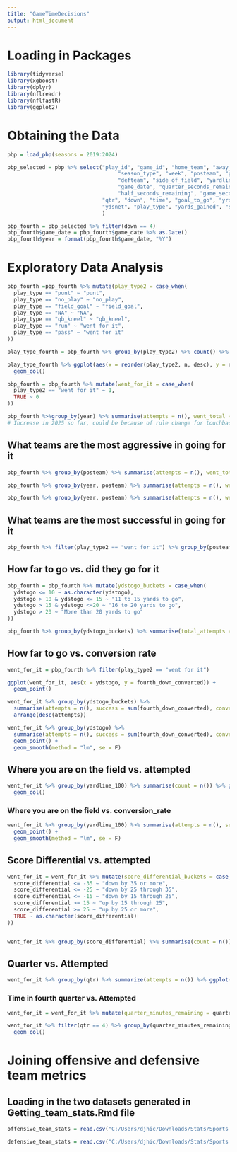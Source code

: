---
title: "GameTimeDecisions"
output: html_document
---

# **Loading in Packages**
```{r}
library(tidyverse)
library(xgboost)
library(dplyr)
library(nflreadr)
library(nflfastR)
library(ggplot2)
```

# **Obtaining the Data**
```{r}
pbp = load_pbp(seasons = 2019:2024)
```

```{r}
pbp_selected = pbp %>% select("play_id", "game_id", "home_team", "away_team",
                                   "season_type", "week", "posteam", "posteam_type",
                                   "defteam", "side_of_field", "yardline_100",
                                   "game_date", "quarter_seconds_remaining",
                                   "half_seconds_remaining", "game_seconds_remaining",
                              "qtr", "down", "time", "goal_to_go", "yrdln", "ydstogo",
                              "ydsnet", "play_type", "yards_gained", "score_differential", "fourth_down_converted", "fourth_down_failed", "timeout_team", "penalty", "penalty_team", "penalty_type", "weather", "wind", "stadium_id"
                              )
```

```{r}
pbp_fourth = pbp_selected %>% filter(down == 4)
pbp_fourth$game_date = pbp_fourth$game_date %>% as.Date()
pbp_fourth$year = format(pbp_fourth$game_date, "%Y")
```


# **Exploratory Data Analysis**
```{r}
pbp_fourth =pbp_fourth %>% mutate(play_type2 = case_when(
  play_type == "punt" ~ "punt",
  play_type == "no_play" ~ "no_play",
  play_type == "field_goal" ~ "field_goal",
  play_type == "NA" ~ "NA",
  play_type == "qb_kneel" ~ "qb_kneel",
  play_type == "run" ~ "went for it",
  play_type == "pass" ~ "went for it"
))

play_type_fourth = pbp_fourth %>% group_by(play_type2) %>% count() %>% arrange(desc(n))

play_type_fourth %>% ggplot(aes(x = reorder(play_type2, n, desc), y = n)) +
  geom_col()

pbp_fourth = pbp_fourth %>% mutate(went_for_it = case_when(
  play_type2 == "went for it" ~ 1,
  TRUE ~ 0
))

pbp_fourth %>%group_by(year) %>% summarise(attempts = n(), went_total = sum(went_for_it), rate = went_total/attempts)
# Increase in 2025 so far, could be because of rule change for touchbacks. 
```

## What teams are the most aggressive in going for it
```{r}
pbp_fourth %>% group_by(posteam) %>% summarise(attempts = n(), went_total = sum(went_for_it), rate = went_total/attempts) %>% arrange(desc(rate))

pbp_fourth %>% group_by(year, posteam) %>% summarise(attempts = n(), went_total = sum(went_for_it), rate = went_total/attempts) %>% arrange(desc(rate)) %>% filter(year != 2025)

pbp_fourth %>% group_by(year, posteam) %>% summarise(attempts = n(), went_total = sum(went_for_it), rate = went_total/attempts) %>% arrange(desc(rate)) %>% filter(year == 2025)
```

## What teams are the most successful in going for it
```{r}
pbp_fourth %>% filter(play_type2 == "went for it") %>% group_by(posteam) %>% summarise(attempts = n(), converted = sum(fourth_down_converted), success_rate = converted/attempts) %>% arrange(desc(success_rate))
``` 

## How far to go vs. did they go for it
```{r}
pbp_fourth = pbp_fourth %>% mutate(ydstogo_buckets = case_when(
  ydstogo <= 10 ~ as.character(ydstogo),
  ydstogo > 10 & ydstogo <= 15 ~ "11 to 15 yards to go",
  ydstogo > 15 & ydstogo <=20 ~ "16 to 20 yards to go",
  ydstogo > 20 ~ "More than 20 yards to go"
))

pbp_fourth %>% group_by(ydstogo_buckets) %>% summarise(total_attempts = n(), go_for_it = sum(went_for_it)) %>% arrange(desc(go_for_it))
```


## How far to go vs. conversion rate
```{r}
went_for_it = pbp_fourth %>% filter(play_type2 == "went for it")

ggplot(went_for_it, aes(x = ydstogo, y = fourth_down_converted)) + 
  geom_point()

went_for_it %>% group_by(ydstogo_buckets) %>% 
  summarise(attempts = n(), success = sum(fourth_down_converted), conversion_rate = success / attempts)%>% 
  arrange(desc(attempts))

went_for_it %>% group_by(ydstogo) %>%
  summarise(attempts = n(), success = sum(fourth_down_converted), conversion_rate = success / attempts) %>% filter(conversion_rate != 0) %>% arrange(desc(attempts)) %>% ggplot(aes(x = ydstogo, y = conversion_rate)) +
  geom_point() + 
  geom_smooth(method = "lm", se = F)

```

## Where you are on the field vs. attempted
```{r}
went_for_it %>% group_by(yardline_100) %>% summarise(count = n()) %>% ggplot(aes(x = yardline_100, y = count)) + 
  geom_col()
```


### Where you are on the field vs. conversion_rate
```{r}
went_for_it %>% group_by(yardline_100) %>% summarise(attempts = n(), success = sum(fourth_down_converted), conversion_rate = success/attempts) %>% filter(conversion_rate != 0) %>% ggplot(aes(x = yardline_100, y = conversion_rate)) + 
  geom_point() + 
  geom_smooth(method = "lm", se = F)
```


## Score Differential vs. attempted
```{r}
went_for_it = went_for_it %>% mutate(score_differential_buckets = case_when(
  score_differential <= -35 ~ "down by 35 or more",
  score_differential <= -25 ~ "down by 25 through 35",
  score_differential <= -15 ~ "down by 15 through 25",
  score_differential >= 15 ~ "up by 15 through 25",
  score_differential >= 25 ~ "up by 25 or more",
  TRUE ~ as.character(score_differential)
))


went_for_it %>% group_by(score_differential) %>% summarise(count = n()) %>% filter(score_differential >= -35 & score_differential <= 35) %>% ggplot(aes(x = score_differential, y = count)) + geom_col()
```

## Quarter vs. Attempted
```{r}
went_for_it %>% group_by(qtr) %>% summarize(attempts = n()) %>% ggplot(aes(x = qtr, y = attempts)) + geom_col()
```

### Time in fourth quarter vs. Attempted
```{r}
went_for_it = went_for_it %>% mutate(quarter_minutes_remaining = quarter_seconds_remaining %/% 60)

went_for_it %>% filter(qtr == 4) %>% group_by(quarter_minutes_remaining) %>% summarize(attempts = n()) %>% ggplot(aes(quarter_minutes_remaining, attempts)) + 
  geom_col()
```

# **Joining offensive and defensive team metrics**
## Loading in the two datasets generated in Getting_team_stats.Rmd file
```{r}
offensive_team_stats = read.csv("C:/Users/djhic/Downloads/Stats/Sports analytics research/team_offense_season.csv") 

defensive_team_stats = read.csv("C:/Users/djhic/Downloads/Stats/Sports analytics research/team_defense_season.csv")
```

```{r}

```





